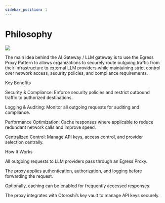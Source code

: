 ```yaml
---
sidebar_position: 1
---
```



# Philosophy

![](/img/egress-proxy-pattern.png)

The main idea behind the AI Gateway / LLM gateway is to use the Egress Proxy Pattern to allows organizations to securely route outgoing traffic from their infrastructure to external LLM providers while maintaining strict control over network access, security policies, and compliance requirements.

Key Benefits

Security & Compliance: Enforce security policies and restrict outbound traffic to authorized destinations.

Logging & Auditing: Monitor all outgoing requests for auditing and compliance.

Performance Optimization: Cache responses where applicable to reduce redundant network calls and improve speed.

Centralized Control: Manage API keys, access control, and provider selection centrally.

How It Works

All outgoing requests to LLM providers pass through an Egress Proxy.

The proxy applies authentication, authorization, and logging before forwarding the request.

Optionally, caching can be enabled for frequently accessed responses.

The proxy integrates with Otoroshi’s key vault to manage API keys securely.